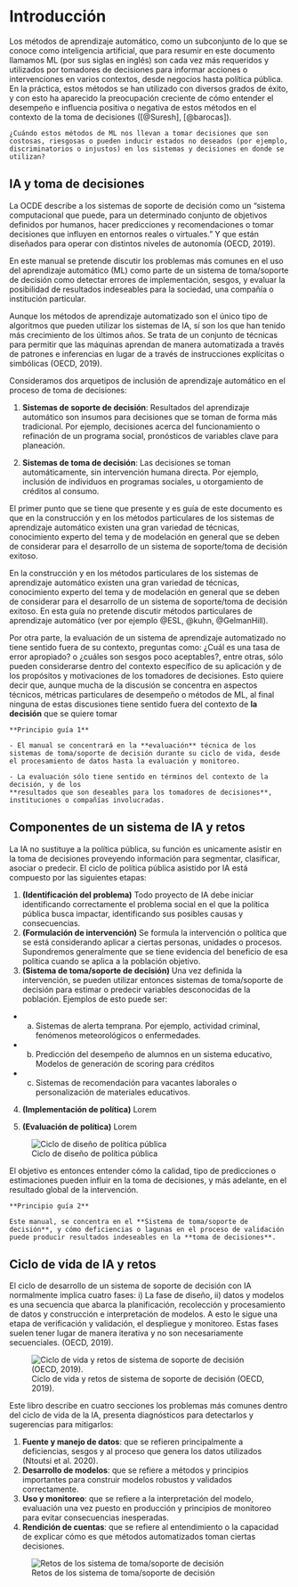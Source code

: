 \mainmatter

# Introducción {#intro}

Los métodos de aprendizaje automático, como un subconjunto de lo que se conoce como inteligencia artificial, que para resumir en este documento llamamos ML (por sus siglas en inglés) son cada vez más requeridos y utilizados por tomadores de decisiones para informar acciones o intervenciones en varios contextos, desde negocios hasta política pública. En la práctica, estos métodos se han utilizado con diversos grados de éxito, y con esto ha aparecido la preocupación creciente de cómo entender el desempeño e influencia positiva o negativa de estos métodos en el contexto de la toma de decisiones ([@Suresh], [@barocas]).


```block2

¿Cuándo estos métodos de ML nos llevan a tomar decisiones que son costosas, riesgosas o pueden inducir estados no deseados (por ejemplo, discriminatorios o injustos) en los sistemas y decisiones en donde se utilizan?

```


## IA y toma de decisiones

La OCDE describe a los sistemas de soporte de decisión como un “sistema computacional que puede, para un determinado conjunto de objetivos definidos por humanos, hacer predicciones y recomendaciones o tomar decisiones que influyen en entornos reales o virtuales.” Y que están diseñados para operar con distintos niveles de autonomía (OECD, 2019).

En este manual se pretende discutir los problemas más comunes en el uso del aprendizaje automático (ML) como parte de un sistema de toma/soporte de decisión como detectar errores de implementación, sesgos, y evaluar la posibilidad de resultados indeseables para la sociedad, una compañía o institución particular. 

Aunque los métodos de aprendizaje automatizado son el único tipo de algoritmos que pueden utilizar los sistemas de IA, sí son los que han tenido más crecimiento de los últimos años. Se trata de un conjunto de técnicas para permitir que las máquinas aprendan de manera automatizada a través de patrones e inferencias en lugar de a través de instrucciones explícitas o simbólicas (OECD, 2019). 

Consideramos dos arquetipos de inclusión de aprendizaje automático en el proceso 
de toma de decisiones:

1. **Sistemas de soporte de decisión**: Resultados del aprendizaje automático son insumos para decisiones que se toman de forma más tradicional. Por ejemplo, decisiones acerca del funcionamiento o refinación de un programa social, pronósticos de variables clave para planeación.

2. **Sistemas de toma de decisión**: Las decisiones se toman automáticamente, sin intervención humana directa. Por ejemplo, inclusión de individuos en programas sociales, u otorgamiento de créditos al consumo.


El primer punto que se tiene que presente y es guía de este documento es que en la construcción y en los métodos particulares de los sistemas de aprendizaje automático existen una gran variedad de técnicas, conocimiento experto del tema y de modelación en general que se deben de considerar para el desarrollo de un sistema de soporte/toma de decisión exitoso. 

En la construcción y en los métodos particulares de los sistemas de aprendizaje automático existen una gran variedad de técnicas, conocimiento experto del tema y de modelación en general que se deben de considerar para el desarrollo de un sistema de soporte/toma de decisión exitoso. 
En esta guía no pretende discutir métodos particulares de aprendizaje automático (ver por ejemplo @ESL, @kuhn, @GelmanHill).

Por otra parte, la evaluación de un sistema de aprendizaje automatizado no tiene sentido fuera de su contexto, preguntas como: ¿Cuál es una tasa de error apropiado? o ¿cuáles son sesgos poco aceptables?, entre otras, sólo pueden considerarse dentro del contexto específico de su aplicación y de los propósitos y motivaciones de los tomadores de decisiones. Esto quiere decir que, aunque mucha de la discusión se concentra en aspectos técnicos, métricas particulares de desempeño o métodos de ML, al final ninguna de estas discusiones tiene sentido fuera del contexto de **la decisión** que se quiere tomar


```block2
**Principio guía 1**

- El manual se concentrará en la **evaluación** técnica de los sistemas de toma/soporte de decisión durante su ciclo de vida, desde el procesamiento de datos hasta la evaluación y monitoreo.

- La evaluación sólo tiene sentido en términos del contexto de la decisión, y de los
**resultados que son deseables para los tomadores de decisiones**, instituciones o compañías involucradas.

```


## Componentes de un sistema de IA y retos

La IA no sustituye a la política pública, su función es unicamente asistir en la toma de decisiones proveyendo información para segmentar, clasificar, asociar o predecir. El ciclo de política pública asistido por IA está compuesto por las siguientes etapas: 

1. **(Identificación del problema)** Todo proyecto de IA debe iniciar identificando correctamente el problema social en el que la política pública busca impactar, identificando sus posibles causas y consecuencias. 
2. **(Formulación de intervención)**  Se formula la intervención o política que se está considerando aplicar a ciertas personas, unidades o procesos. Supondremos generalmente que se tiene evidencia del beneficio de esa política cuando se aplica a la población objetivo.
3. **(Sistema de toma/soporte de decisión)** Una vez definida la intervención, se pueden utilizar entonces sistemas de toma/soporte de decisión para estimar o predecir variables desconocidas de la población.  Ejemplos de esto puede ser:
  - a.	Sistemas de alerta temprana. Por ejemplo, actividad criminal, fenómenos meteorológicos o enfermedades.
  - b.	Predicción del desempeño de alumnos en un sistema educativo, Modelos de generación de scoring para créditos
  - c.	Sistemas de recomendación para vacantes laborales o personalización de materiales educativos.

4. **(Implementación de política)** Lorem

5. **(Evaluación de política)** Lorem

![Ciclo de diseño de política pública](images/ciclo_politica.png)

El objetivo es entonces entender cómo la calidad, tipo de predicciones o estimaciones pueden influir en la toma de decisiones, y más adelante, en el resultado global de la intervención.


```block2
**Principio guía 2**

Este manual, se concentra en el **Sistema de toma/soporte de decisión**, y cómo deficiencias o lagunas en el proceso de validación puede producir resultados indeseables en la **toma de decisiones**.
```

\pagebreak

## Ciclo de vida de IA y retos
El ciclo de desarrollo de un sistema de soporte de decisión con IA normalmente implica cuatro fases: i) La fase de diseño, ii) datos y modelos es una secuencia que abarca la planificación, recolección y procesamiento de datos y construcción e interpretación de modelos. A esto le sigue una etapa de verificación y validación, el despliegue y monitoreo. Estas fases suelen tener lugar de manera iterativa y no son necesariamente secuenciales. (OECD, 2019).

![Ciclo de vida y retos de sistema de soporte de decisión  (OECD, 2019).
](images/ciclo-vida-retos.png)

Este libro describe en cuatro secciones los problemas más comunes dentro del ciclo de vida de la IA, presenta diagnósticos para detectarlos y sugerencias para mitigarlos:

1. **Fuente y manejo de datos**: que se refieren principalmente a deficiencias, sesgos y al proceso que genera los datos utilizados (Ntoutsi et al. 2020). 
2. **Desarrollo de modelos**: que se refiere a métodos y principios importantes para construir modelos robustos y validados correctamente.
3. **Uso y monitoreo**: que se refiere a la interpretación del modelo, evaluación una vez puesto en producción y principios de monitoreo para evitar consecuencias inesperadas.
4. **Rendición de cuentas**: que se refiere al entendimiento o la capacidad de explicar cómo es que métodos automatizados toman ciertas decisiones.


![Retos de los sistema de toma/soporte de decisión](images/retos_ia.png)

